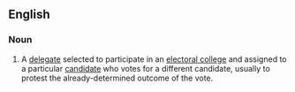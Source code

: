 ==English==
{{wikipedia}}

===Noun===
{{en-noun|head=[[faithless]] [[elector]]}}
# {{context|US|politics|lang=en}} A [[delegate]] selected to participate in an [[electoral college]] and assigned to a particular [[candidate]] who votes for a different candidate, usually to protest the already-determined outcome of the vote.